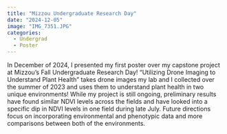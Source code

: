 ```yaml
---
title: "Mizzou Undergraduate Research Day"
date: "2024-12-05"
image: "IMG_7351.JPG"
categories:
  - Undergrad
  - Poster
---
```


In December of 2024, I presented my first poster over my capstone project at Mizzou's Fall Undergraduate Research Day! "Utilizing Drone Imaging to Understand Plant Health" takes drone images my lab and I collected over the summer of 2023 and uses them to understand plant health in two unique environments! While my project is still ongoing, preliminary results have found similar NDVI levels across the fields and have looked into a specific dip in NDVI levels in one field during late July. Future directions focus on incorporating environmental and phenotypic data and more comparisons between both of the environments.
